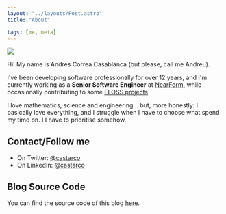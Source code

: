 ```yaml
---
layout: "../layouts/Post.astro"
title: "About"

tags: [me, meta]
---
```


<img src="/images/ig_me_fire.jpg" class="left-img"/>

Hi! My name is Andrés Correa Casablanca (but please, call me Andreu).

I've been developing software professionally for over 12 years, and
I'm currently working as a **Senior Software Engineer** at
[NearForm](https://nearform.com), while occasionally contributing to some
[FLOSS projects](/projects).

I love mathematics, science and engineering... but, more honestly: I basically
love everything, and I struggle when I have to choose what spend my time on. I
I have to prioritise somehow.

## Contact/Follow me

- On Twitter: [@castarco](https://twitter.com)
- On LinkedIn: [@castarco](https://linkedin.com/in/castarco)

## Blog Source Code

You can find the source code of this blog [here](https://github.com/Coder-Spirit/coder-spirit.github.io/).
